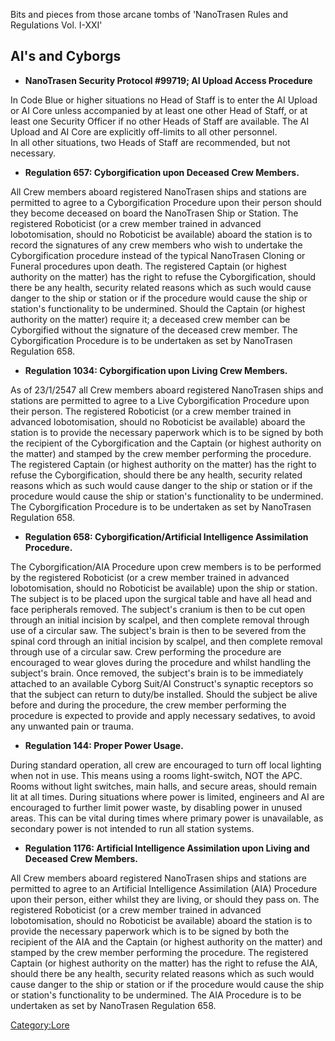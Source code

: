 {{BayPage}}

Bits and pieces from those arcane tombs of 'NanoTrasen Rules and Regulations Vol. I-XXI'

== AI's and Cyborgs ==

* '''NanoTrasen Security Protocol #99719; AI Upload Access Procedure'''
In Code Blue or higher situations no Head of Staff is to enter the AI Upload or AI Core unless accompanied by at least one other Head of Staff, or at least one Security Officer if no other Heads of Staff are available. The AI Upload and AI Core are explicitly off-limits to all other personnel. <br>
In all other situations, two Heads of Staff are recommended, but not necessary.

* '''Regulation 657: Cyborgification upon Deceased Crew Members.'''
All Crew members aboard registered NanoTrasen ships and stations are permitted to agree to a Cyborgification Procedure upon their person should they become deceased on board the NanoTrasen Ship or Station. The registered Roboticist (or a crew member trained in advanced lobotomisation, should no Roboticist be available) aboard the station is to record the signatures of any crew members who wish to undertake the Cyborgification procedure instead of the typical NanoTrasen Cloning or Funeral procedures upon death. The registered Captain (or highest authority on the matter) has the right to refuse the Cyborgification, should there be any health, security related reasons which as such would cause danger to the ship or station or if the procedure would cause the ship or station's functionality to be undermined.
Should the Captain (or highest authority on the matter) require it; a deceased crew member can be Cyborgified without the signature of the deceased crew member.
The Cyborgification Procedure is to be undertaken as set by NanoTrasen Regulation 658.

* '''Regulation 1034: Cyborgification upon Living Crew Members.'''
As of 23/1/2547 all Crew members aboard registered NanoTrasen ships and stations are permitted to agree to a Live Cyborgification Procedure upon their person. The registered Roboticist (or a crew member trained in advanced lobotomisation, should no Roboticist be available) aboard the station is to provide the necessary paperwork which is to be signed by both the recipient of the Cyborgification and the Captain (or highest authority on the matter) and stamped by the crew member performing the procedure. The registered Captain (or highest authority on the matter) has the right to refuse the Cyborgification, should there be any health, security related reasons which as such would cause danger to the ship or station or if the procedure would cause the ship or station's functionality to be undermined.
The Cyborgification Procedure is to be undertaken as set by NanoTrasen Regulation 658.

* '''Regulation 658: Cyborgification/Artificial Intelligence Assimilation Procedure.'''
The Cyborgification/AIA Procedure upon crew members is to be performed by the registered Roboticist (or a crew member trained in advanced lobotomisation, should no Roboticist be available) upon the ship or station.
The subject is to be placed upon the surgical table and have all head and face peripherals removed. The subject's cranium is then to be cut open through an initial incision by scalpel, and then complete removal through use of a circular saw. The subject's brain is then to be severed from the spinal cord through an initial incision by scalpel, and then complete removal through use of a circular saw.
Crew performing the procedure are encouraged to wear gloves during the procedure and whilst handling the subject's brain.
Once removed, the subject's brain is to be immediately attached to an available Cyborg Suit/AI Construct's synaptic receptors so that the subject can return to duty/be installed.
Should the subject be alive before and during the procedure, the crew member performing the procedure is expected to provide and apply necessary sedatives, to avoid any unwanted pain or trauma.

* '''Regulation 144: Proper Power Usage.'''
During standard operation, all crew are encouraged to turn off local lighting when not in use. This means using a rooms light-switch, NOT the APC. Rooms without light switches, main halls, and secure areas, should remain lit at all times.
During situations where power is limited, engineers and AI are encouraged to further limit power waste, by disabling power in unused areas. This can be vital during times where primary power is unavailable, as secondary power is not intended to run all station systems.

* '''Regulation 1176: Artificial Intelligence Assimilation upon Living and Deceased Crew Members.'''
All Crew members aboard registered NanoTrasen ships and stations are permitted to agree to an Artificial Intelligence Assimilation (AIA) Procedure upon their person, either whilst they are living, or should they pass on. The registered Roboticist (or a crew member trained in advanced lobotomisation, should no Roboticist be available) aboard the station is to provide the necessary paperwork which is to be signed by both the recipient of the AIA and the Captain (or highest authority on the matter) and stamped by the crew member performing the procedure. The registered Captain (or highest authority on the matter) has the right to refuse the AIA, should there be any health, security related reasons which as such would cause danger to the ship or station or if the procedure would cause the ship or station's functionality to be undermined.
The AIA Procedure is to be undertaken as set by NanoTrasen Regulation 658.
[[Category:Lore]]
